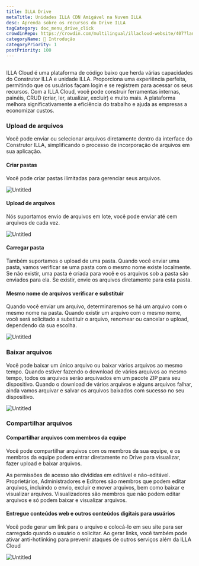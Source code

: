 ```yaml
---
title: ILLA Drive
metaTitle: Unidades ILLA CDN Amigável na Nuvem ILLA
desc: Aprenda sobre os recursos do Drive ILLA
tagCategory: doc_menu_drive_click
crowdinRepo: https://crowdin.com/multilingual/illacloud-website/407?languages=pt&filter=basic&value=0
categoryName: 👋 Introdução
categoryPriority: 1
postPriority: 100
---
```


## <h2 hidden>O que é uma unidade ILLA</h2>

ILLA Cloud é uma plataforma de código baixo que herda várias capacidades do Construtor ILLA e unidade ILLA. Proporciona uma experiência perfeita, permitindo que os usuários façam login e se registrem para acessar os seus recursos. Com a ILLA Cloud, você pode construir ferramentas internas, painéis, CRUD (criar, ler, atualizar, excluir) e muito mais. A plataforma melhora significativamente a eficiência do trabalho e ajuda as empresas a economizar custos.

### Upload de arquivos

Você pode enviar ou selecionar arquivos diretamente dentro da interface do Construtor ILLA, simplificando o processo de incorporação de arquivos em sua aplicação.

#### Criar pastas

Você pode criar pastas ilimitadas para gerenciar seus arquivos. 

![Untitled](https://cdn.illacloud.com/official-website/img/docs/drive/Untitled.png)

#### Upload de arquivos

Nós suportamos envio de arquivos em lote, você pode enviar até cem arquivos de cada vez.

![Untitled](https://cdn.illacloud.com/official-website/img/docs/drive/Untitled%20(1).png)

#### Carregar pasta

Também suportamos o upload de uma pasta. Quando você enviar uma pasta, vamos verificar se uma pasta com o mesmo nome existe localmente. Se não existir, uma pasta é criada para você e os arquivos sob a pasta são enviados para ela. Se existir, envie os arquivos diretamente para esta pasta.

#### Mesmo nome de arquivos verificar e substituir

Quando você enviar um arquivo, determinaremos se há um arquivo com o mesmo nome na pasta. Quando existir um arquivo com o mesmo nome, você será solicitado a substituir o arquivo, renomear ou cancelar o upload, dependendo da sua escolha. 

![Untitled](https://cdn.illacloud.com/official-website/img/docs/drive/Untitled%20(2).png)

### Baixar arquivos

Você pode baixar um único arquivo ou baixar vários arquivos ao mesmo tempo. Quando estiver fazendo o download de vários arquivos ao mesmo tempo, todos os arquivos serão arquivados em um pacote ZIP para seu dispositivo. Quando o download de vários arquivos e alguns arquivos falhar, ainda vamos arquivar e salvar os arquivos baixados com sucesso no seu dispositivo.

![Untitled](https://cdn.illacloud.com/official-website/img/docs/drive/Untitled%20(3).png)

### Compartilhar arquivos

#### Compartilhar arquivos com membros da equipe

Você pode compartilhar arquivos com os membros da sua equipe, e os membros da equipe podem entrar diretamente no Drive para visualizar, fazer upload e baixar arquivos. 

As permissões de acesso são divididas em editável e não-editável. Proprietários, Administradores e Editores são membros que podem editar arquivos, incluindo o envio, excluir e mover arquivos, bem como baixar e visualizar arquivos. 
Visualizadores são membros que não podem editar arquivos e só podem baixar e visualizar arquivos. 

#### Entregue conteúdos web e outros conteúdos digitais para usuários

Você pode gerar um link para o arquivo e colocá-lo em seu site para ser carregado quando o usuário o solicitar. Ao gerar links, você também pode ativar anti-hotlinking para prevenir ataques de outros serviços além da ILLA Cloud

![Untitled](https://cdn.illacloud.com/official-website/img/docs/drive/Untitled%20(4).png)
